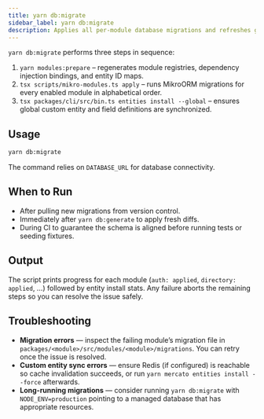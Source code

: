 ```yaml
---
title: yarn db:migrate
sidebar_label: yarn db:migrate
description: Applies all per-module database migrations and refreshes generated metadata.
---
```


`yarn db:migrate` performs three steps in sequence:

1. `yarn modules:prepare` – regenerates module registries, dependency injection bindings, and entity ID maps.
2. `tsx scripts/mikro-modules.ts apply` – runs MikroORM migrations for every enabled module in alphabetical order.
3. `tsx packages/cli/src/bin.ts entities install --global` – ensures global custom entity and field definitions are synchronized.

## Usage

```bash
yarn db:migrate
```

The command relies on `DATABASE_URL` for database connectivity.

## When to Run

- After pulling new migrations from version control.
- Immediately after `yarn db:generate` to apply fresh diffs.
- During CI to guarantee the schema is aligned before running tests or seeding fixtures.

## Output

The script prints progress for each module (`auth: applied`, `directory: applied`, …) followed by entity install stats. Any failure aborts the remaining steps so you can resolve the issue safely.

## Troubleshooting

- **Migration errors** — inspect the failing module’s migration file in `packages/<module>/src/modules/<module>/migrations`. You can retry once the issue is resolved.
- **Custom entity sync errors** — ensure Redis (if configured) is reachable so cache invalidation succeeds, or run `yarn mercato entities install --force` afterwards.
- **Long-running migrations** — consider running `yarn db:migrate` with `NODE_ENV=production` pointing to a managed database that has appropriate resources.
